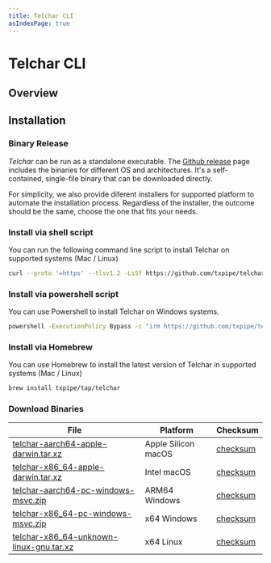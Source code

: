 ```yaml
---
title: Telchar CLI
asIndexPage: true
---
```


# Telchar CLI

## Overview

## Installation

### Binary Release

_Telchar_ can be run as a standalone executable. The [Github release](https://github.com/txpipe/telchar/releases/latest) page includes the binaries for different OS and architectures. It's a self-contained, single-file binary that can be downloaded directly.

For simplicity, we also provide diferent installers for supported platform to automate the installation process. Regardless of the installer, the outcome should be the same, choose the one that fits your needs.

### Install via shell script

You can run the following command line script to install Telchar on supported systems (Mac / Linux)

```sh
curl --proto '=https' --tlsv1.2 -LsSf https://github.com/txpipe/telchar/releases/download/v0.1.2/telchar-installer.sh | sh
```

### Install via powershell script

You can use Powershell to install Telchar on Windows systems.

```sh
powershell -ExecutionPolicy Bypass -c "irm https://github.com/txpipe/telchar/releases/download/v0.1.2/telchar-installer.ps1 | iex"
```

### Install via Homebrew

You can use Homebrew to install the latest version of Telchar in supported systems (Mac / Linux)

```sh
brew install txpipe/tap/telchar
```

### Download Binaries

|  File  | Platform | Checksum |
|--------|----------|----------|
| [telchar-aarch64-apple-darwin.tar.xz](https://github.com/txpipe/telchar/releases/download/v0.1.2/telchar-aarch64-apple-darwin.tar.xz) | Apple Silicon macOS | [checksum](https://github.com/txpipe/telchar/releases/download/v0.1.2/telchar-aarch64-apple-darwin.tar.xz.sha256) |
| [telchar-x86_64-apple-darwin.tar.xz](https://github.com/txpipe/telchar/releases/download/v0.1.2/telchar-x86_64-apple-darwin.tar.xz) | Intel macOS | [checksum](https://github.com/txpipe/telchar/releases/download/v0.1.2/telchar-x86_64-apple-darwin.tar.xz.sha256) |
| [telchar-aarch64-pc-windows-msvc.zip](https://github.com/txpipe/telchar/releases/download/v0.1.2/telchar-aarch64-pc-windows-msvc.zip) | ARM64 Windows | [checksum](https://github.com/txpipe/telchar/releases/download/v0.1.2/telchar-aarch64-pc-windows-msvc.zip.sha256) |
| [telchar-x86_64-pc-windows-msvc.zip](https://github.com/txpipe/telchar/releases/download/v0.1.2/telchar-x86_64-pc-windows-msvc.zip) | x64 Windows | [checksum](https://github.com/txpipe/telchar/releases/download/v0.1.2/telchar-x86_64-pc-windows-msvc.zip.sha256) |
| [telchar-x86_64-unknown-linux-gnu.tar.xz](https://github.com/txpipe/telchar/releases/download/v0.1.2/telchar-x86_64-unknown-linux-gnu.tar.xz) | x64 Linux | [checksum](https://github.com/txpipe/telchar/releases/download/v0.1.2/telchar-x86_64-unknown-linux-gnu.tar.xz.sha256) |
